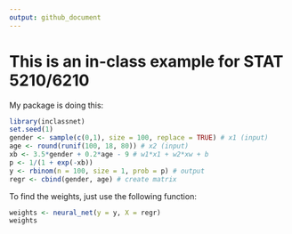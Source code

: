 ```yaml
---
output: github_document
---
```


# This is an in-class example for STAT 5210/6210
  
My package is doing this:

```r
library(inclassnet)
set.seed(1)
gender <- sample(c(0,1), size = 100, replace = TRUE) # x1 (input)
age <- round(runif(100, 18, 80)) # x2 (input)
xb <- 3.5*gender + 0.2*age - 9 # w1*x1 + w2*xw + b
p <- 1/(1 + exp(-xb))
y <- rbinom(n = 100, size = 1, prob = p) # output
regr <- cbind(gender, age) # create matrix
```

To find the weights, just use the following function:

```r
weights <- neural_net(y = y, X = regr)
weights
```
